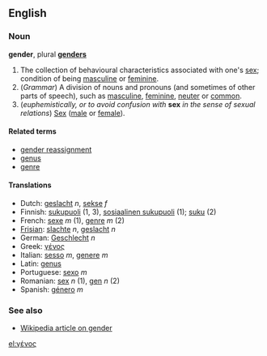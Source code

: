 ==English==
===Noun===
'''gender''', plural '''[[genders]]'''

# The collection of behavioural characteristics associated with one's [[sex]]; condition of being [[masculine]] or [[feminine]].
# (''Grammar'') A division of nouns and pronouns (and sometimes of other parts of speech), such as [[masculine]], [[feminine]], [[neuter]] or [[common]].
# (''euphemistically, or to avoid confusion with'' '''sex''' ''in the sense of sexual relations'') [[Sex]] ([[male]] or [[female]]).

==== Related terms ====
*[[gender reassignment]]
*[[genus]]
*[[genre]]

====Translations====
*Dutch: [[geslacht]] ''n'', [[sekse]] ''f''
*Finnish: [[sukupuoli]] (1, 3), [[sosiaalinen sukupuoli]] (1); [[suku]] (2)
*French: [[sexe]] ''m'' (1), [[genre]] ''m'' (2)
*[[Frisian]]: [[slachte]] ''n'', [[geslacht]] ''n''
*German: [[Geschlecht]] ''n''
*Greek: [[γένος]]
*Italian: [[sesso]] ''m'', [[genere]] ''m''
*Latin: [[genus]]
*Portuguese: [[sexo]] ''m''
*Romanian: [[sex]] ''n'' (1), [[gen]] ''n'' (2)
*Spanish: [[género]] ''m''

===See also===
*[[w:Gender|Wikipedia article on gender]]

[[el:γένος]]